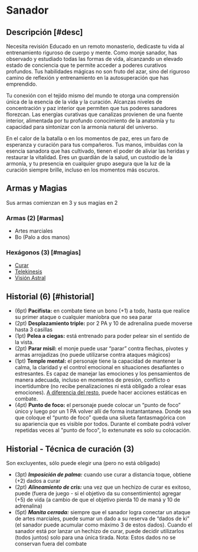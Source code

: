 
# Sanador

<Bleed>
  <Screenshot src={healerPic} alt="placeholder" full />
</Bleed>

## Descripción [#desc]

<Callout type="warning" emoji="🔎">
  Necesita revisión
</Callout>
Educado en un remoto monasterio, dedicaste tu vida al entrenamiento riguroso de cuerpo
y mente. Como monje sanador, has observado y estudiado todas las formas de vida,
alcanzando un elevado estado de conciencia que te permite acceder a poderes curativos
profundos. Tus habilidades mágicas no son fruto del azar, sino del riguroso camino
de reflexión y entrenamiento en la autosuperación que has emprendido.

Tu conexión con el tejido mismo del mundo te otorga una comprensión única de la esencia de la vida y la curación. Alcanzas niveles de concentración y paz interior que permiten que tus poderes sanadores florezcan. Las energías curativas que canalizas provienen de una fuente interior, alimentada por tu profundo conocimiento de la anatomía y tu capacidad para sintonizar con la armonía natural del universo.

En el calor de la batalla o en los momentos de paz, eres un faro de esperanza y curación para tus compañeros. Tus manos, imbuidas con la esencia sanadora que has cultivado, tienen el poder de aliviar las heridas y restaurar la vitalidad. Eres un guardián de la salud, un custodio de la armonía, y tu presencia en cualquier grupo asegura que la luz de la curación siempre brille, incluso en los momentos más oscuros.

## Armas y Magias

Sus armas comienzan en 3 y sus magias en 2

### Armas (2) [#armas]

- Artes marciales
- Bo (Palo a dos manos)

### Hexágonos (3) [#magias]

- [Curar](/docs/list-hexagons/e18)
- [Telekinesis](/docs/list-hexagons/e08)
- [Visión Astral](/docs/list-hexagons/e23)

## Historial (6) [#historial]

- (6pt) **Pacifista:** <Pill type="p"/> en combate tiene un bono (+1) a todo, hasta que realice su primer ataque o cualquier maniobra que no sea parar
- (2pt) **Desplazamiento triple:** <Pill type="s"/> por 2 PA y 10 de adrenalina puede moverse hasta 3 casillas
- (1pt) **Pelea a ciegas:** <Pill type="c"/> está entrenado para poder pelear sin el sentido de la vista.
- (2pt) **Parar misil:** <Pill type="s"/> el monje puede usar “parar” contra flechas, pivotes y armas arrojadizas (no puede utilizarse contra ataques mágicos)
- (1pt) **Temple mental:** <Pill type="c"/><Pill type="u"/> el personaje tiene la capacidad de mantener la calma, la claridad y el control emocional en situaciones desafiantes o estresantes. Es capaz de manejar las emociones y los pensamientos de manera adecuada, incluso en momentos de presión, conflicto o incertidumbre (no recibe penalizaciones ni está obligado a rolear esas emociones). [A diferencia del resto](/docs/ruling-base/basics#hab-adrenal), puede hacer acciones estáticas en combate.
- (4pt) **Punto de foco:** <Pill type="s"/><Pill type="ex"/> el personaje puede colocar un “punto de foco” único y luego por un 1 PA volver allí de forma instantantanea. Donde sea que coloque el “punto de foco” queda una silueta fantasmagórica con su apariencia que es visible por todos. Durante el combate podrá volver repetidas veces al "punto de foco", lo extenunate es solo su colocación.

## Historial - Técnica de curación (3)

Son excluyentes, sólo puede elegir una (pero no está obligado)

- (3pt) _**Imposición de palma:**_ <Pill type="p"/> cuando use curar a distancia toque, obtiene (+2) dados a curar
- (2pt) _**Alineamiento de cris:**_ <Pill type="s"/> una vez que un hechizo de curar es exitoso, puede (fuera de juego - si el objetivo da su consentimiento) agregar (+5) de vida (a cambio de que el objetivo pierda 10 de maná y 10 de adrenalina)
- (5pt) _**Manita cerrada:**_ <Pill type="u"/><Pill type="s"/> siempre que el sanador logra conectar un ataque de artes marciales, puede sumar un dado a su reserva de “dados de ki” (el sanador puede acumular como máximo 3 de estos dados). Cuando el sanador está por lanzar un hechizo de curar, puede decidir utilizarlos (todos juntos) solo para una única tirada. Nota: Estos dados no se conservan fuera del combate
